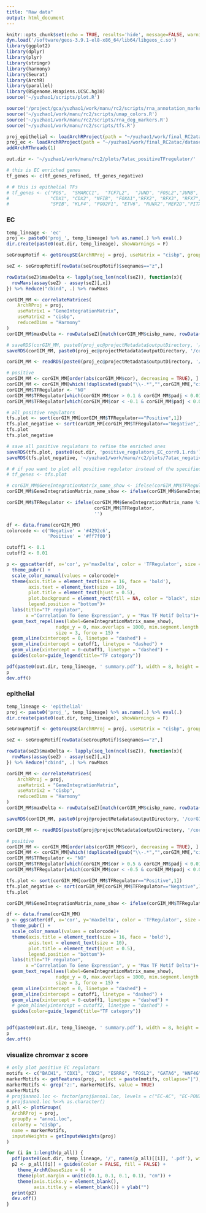 ```yaml
---
title: "Raw data"
output: html_document
---
```


```r
knitr::opts_chunk$set(echo = TRUE, results='hide', message=FALSE, warning=FALSE, fig.height = 7, fig.width = 7)
dyn.load('/software/geos-3.9.1-el8-x86_64/lib64/libgeos_c.so')
library(ggplot2)
library(dplyr)
library(plyr)
library(stringr)
library(harmony)
library(Seurat)
library(ArchR)
library(parallel)
library(BSgenome.Hsapiens.UCSC.hg38)
source('~/yuzhao1/scripts/plot.R')
```

```r
source('/project/gca/yuzhao1/work/manu/rc2/scripts/rna_annotation_markers.R')
source('~/yuzhao1/work/manu/rc2/scripts/umap_colors.R')
source('~/yuzhao1/work/manu/rc2/scripts/rna_deg_markers.R')
source('~/yuzhao1/work/manu/rc2/scripts/tfs.R')
```

```r
proj_epithelial <- loadArchRProject(path = "~/yuzhao1/work/final_RC2atac/dataset/gut_2kmin_6TSS_DoubletRatio2_epithelial_filtered2/")
proj_ec <- loadArchRProject(path = "~/yuzhao1/work/final_RC2atac/dataset/gut_2kmin_6TSS_DoubletRatio2_epithelial_filtered2_EC/")
addArchRThreads(1)

```

```r
out.dir <- '~/yuzhao1/work/manu/rc2/plots/7atac_positiveTFregulator/'
```

```r
# this is EC enriched genes
tf_genes <- c(tf_genes_refined, tf_genes_negative)

# # this is epithelial TFs
# tf_genes <- c("FOS",  "SMARCC1",  "TCF7L2",  "JUND", "FOSL2","JUNB", "JUN",  "TCF12","ID3",  "FOSB", "BACH1","NFIX", "HOXB9","NFIC", "NFIA",
#               "CDX1", "CDX2", "NFIB", "FOXA1","RFX2", "RFX3", "RFX7", "FOXP2","FOXA3","ARID2","PBX1", "RBPJ", "RFX6", "POU2F3",  "CBFB",
#               "SPIB", "KLF4", "POU2F1", "ETV6", "RUNX2","MEF2D","PITX2","HNF4A","NR2F6","HNF4G","RUNX1","KLF2")
```


### EC

```r
temp_lineage <- 'ec'
proj <- paste0('proj_', temp_lineage) %>% as.name(.) %>% eval(.)
dir.create(paste0(out.dir, temp_lineage), showWarnings = F)
```

```r
seGroupMotif <- getGroupSE(ArchRProj = proj, useMatrix = "cisbp", groupBy = "anno1")
```

```r
seZ <- seGroupMotif[rowData(seGroupMotif)$seqnames=="z",]
```

```r
rowData(seZ)$maxDelta <- lapply(seq_len(ncol(seZ)), function(x){
  rowMaxs(assay(seZ) - assay(seZ)[,x])
}) %>% Reduce("cbind", .) %>% rowMaxs
```

```r
corGIM_MM <- correlateMatrices(
    ArchRProj = proj,
    useMatrix1 = "GeneIntegrationMatrix",
    useMatrix2 = "cisbp",
    reducedDims = "Harmony"
)
corGIM_MM$maxDelta <- rowData(seZ)[match(corGIM_MM$cisbp_name, rowData(seZ)$name), "maxDelta"]
```


```r
# saveRDS(corGIM_MM, paste0(proj_ec@projectMetadata$outputDirectory, '/corGIM_MM_anno1.loc.rds'))
saveRDS(corGIM_MM, paste0(proj_ec@projectMetadata$outputDirectory, '/corGIM_MM_anno1.rds'))
```



```r
corGIM_MM <- readRDS(paste0(proj_ec@projectMetadata$outputDirectory, '/corGIM_MM_anno1.rds'))

# positive
corGIM_MM <- corGIM_MM[order(abs(corGIM_MM$cor), decreasing = TRUE), ]
corGIM_MM <- corGIM_MM[which(!duplicated(gsub("\\-.*","",corGIM_MM[,"cisbp_name"]))), ]
corGIM_MM$TFRegulator <- "NO"
corGIM_MM$TFRegulator[which(corGIM_MM$cor > 0.1 & corGIM_MM$padj < 0.01 & corGIM_MM$maxDelta > quantile(corGIM_MM$maxDelta, 0.5))] <- "Positive"
corGIM_MM$TFRegulator[which(corGIM_MM$cor < -0.1 & corGIM_MM$padj < 0.01 & corGIM_MM$maxDelta > quantile(corGIM_MM$maxDelta, 0.5))] <- "Negative"

# all positive regulators
tfs.plot <- sort(corGIM_MM[corGIM_MM$TFRegulator=="Positive",1])
tfs.plot_negative <- sort(corGIM_MM[corGIM_MM$TFRegulator=="Negative",1])
tfs.plot 
tfs.plot_negative

# save all positive regulators to refine the enriched ones
saveRDS(tfs.plot, paste0(out.dir, 'positive_regulators_EC_corr0.1.rds')) # select final TFs in ~/yuzhao1/work/final_RC2atac/peaks/7motif_finalization.R
saveRDS(tfs.plot_negative, '~/yuzhao1/work/manu/rc2/plots/7atac_negativeTFregulator/negative_regulators_EC_corr0.1.rds') 

# # if you want to plot all positive regulator instead of the specified ones
# tf_genes <- tfs.plot

# corGIM_MM$GeneIntegrationMatrix_name_show <- ifelse(corGIM_MM$TFRegulator %in% c("Positive", "Negative"), corGIM_MM$GeneIntegrationMatrix_name, '')
corGIM_MM$GeneIntegrationMatrix_name_show <- ifelse(corGIM_MM$GeneIntegrationMatrix_name %in% tf_genes, corGIM_MM$GeneIntegrationMatrix_name, '')

corGIM_MM$TFRegulator <- ifelse(corGIM_MM$GeneIntegrationMatrix_name %in% tf_genes, 
                                corGIM_MM$TFRegulator,
                                '')

```

```r
df <- data.frame(corGIM_MM)
colorcode <- c('Negative' = '#4292c6',
               'Positive' = '#ff7f00')

cutoff1 <- 0.1
cutoff2 <- 0.01

p <- ggscatter(df, x='cor', y='maxDelta', color = 'TFRegulator', size = 3) +
  theme_pubr() +
  scale_color_manual(values = colorcode)+
  theme(axis.title = element_text(size = 16, face = 'bold'),
        axis.text = element_text(size = 10),
        plot.title = element_text(hjust = 0.5),
        plot.background = element_rect(fill = NA, color = "black", size = 2),
        legend.position = "bottom")+
  labs(title="TF regulator",
       x ="Correlation To Gene Expression", y = "Max TF Motif Delta")+
  geom_text_repel(aes(label=GeneIntegrationMatrix_name_show),
                  nudge_y = 0, max.overlaps = 1000, min.segment.length = 0.1,
                  size = 3, force = 15) +
  geom_vline(xintercept = 0, linetype = "dashed") +
  geom_vline(xintercept = cutoff1, linetype = "dashed") +
  geom_vline(xintercept = 0-cutoff1, linetype = "dashed") +
  guides(color=guide_legend(title="TF category"))

pdf(paste0(out.dir, temp_lineage, ' summary.pdf'), width = 8, height = 8, pointsize = 1)
p
dev.off()
```

### epithelial

```r
temp_lineage <- 'epithelial'
proj <- paste0('proj_', temp_lineage) %>% as.name(.) %>% eval(.)
dir.create(paste0(out.dir, temp_lineage), showWarnings = F)
```

```r
seGroupMotif <- getGroupSE(ArchRProj = proj, useMatrix = "cisbp", groupBy = "anno1.loc")
```

```r
seZ <- seGroupMotif[rowData(seGroupMotif)$seqnames=="z",]
```

```r
rowData(seZ)$maxDelta <- lapply(seq_len(ncol(seZ)), function(x){
  rowMaxs(assay(seZ) - assay(seZ)[,x])
}) %>% Reduce("cbind", .) %>% rowMaxs
```

```r
corGIM_MM <- correlateMatrices(
    ArchRProj = proj,
    useMatrix1 = "GeneIntegrationMatrix",
    useMatrix2 = "cisbp",
    reducedDims = "Harmony"
)
corGIM_MM$maxDelta <- rowData(seZ)[match(corGIM_MM$cisbp_name, rowData(seZ)$name), "maxDelta"]
```


```r
saveRDS(corGIM_MM, paste0(proj@projectMetadata$outputDirectory, '/corGIM_MM_anno1.loc.rds'))
```



```r
corGIM_MM <- readRDS(paste0(proj@projectMetadata$outputDirectory, '/corGIM_MM_anno1.loc.rds'))
```

```r
# positive
corGIM_MM <- corGIM_MM[order(abs(corGIM_MM$cor), decreasing = TRUE), ]
corGIM_MM <- corGIM_MM[which(!duplicated(gsub("\\-.*","",corGIM_MM[,"cisbp_name"]))), ]
corGIM_MM$TFRegulator <- "NO"
corGIM_MM$TFRegulator[which(corGIM_MM$cor > 0.5 & corGIM_MM$padj < 0.01 & corGIM_MM$maxDelta > quantile(corGIM_MM$maxDelta, 0.5))] <- "Positive"
corGIM_MM$TFRegulator[which(corGIM_MM$cor < -0.5 & corGIM_MM$padj < 0.01 & corGIM_MM$maxDelta > quantile(corGIM_MM$maxDelta, 0.5))] <- "Negative"

tfs.plot <- sort(corGIM_MM[corGIM_MM$TFRegulator=="Positive",1])
tfs.plot_negative <- sort(corGIM_MM[corGIM_MM$TFRegulator=="Negative",1])
tfs.plot 

corGIM_MM$GeneIntegrationMatrix_name_show <- ifelse(corGIM_MM$TFRegulator %in% c("Positive", "Negative"), corGIM_MM$GeneIntegrationMatrix_name, '')
```


```r
df <- data.frame(corGIM_MM)
p <- ggscatter(df, x='cor', y='maxDelta', color = 'TFRegulator', size = 3) +
  theme_pubr() +
  scale_color_manual(values = colorcode)+
  theme(axis.title = element_text(size = 16, face = 'bold'),
        axis.text = element_text(size = 10),
        plot.title = element_text(hjust = 0.5),
        legend.position = "bottom")+
  labs(title="TF regulator",
       x ="Correlation To Gene Expression", y = "Max TF Motif Delta")+
  geom_text_repel(aes(label=GeneIntegrationMatrix_name_show),
                  nudge_y = 0, max.overlaps = 1000, min.segment.length = 0.1,
                  size = 3, force = 15) +
  geom_vline(xintercept = 0, linetype = "dashed") +
  geom_vline(xintercept = cutoff1, linetype = "dashed") +
  geom_vline(xintercept = 0-cutoff1, linetype = "dashed") +
  # geom_hline(yintercept = cutoff2, linetype = "dashed") + 
  guides(color=guide_legend(title="TF category"))


pdf(paste0(out.dir, temp_lineage, ' summary.pdf'), width = 8, height = 8, pointsize = 1)
p
dev.off()
```

### visualize chromvar z score

```r
# only plot positive EC regulators
motifs <- c("BACH1", "CDX1", "CDX2", "ESRRG", "FOSL2", "GATA6", "HNF4G", "JUND", "NFIA", "NR1H4", "NR5A2", "PPARA") 
markerMotifs <- getFeatures(proj, select = paste(motifs, collapse="|"), useMatrix = "cisbp")
markerMotifs <- grep("z:", markerMotifs, value = TRUE)
markerMotifs
# proj$anno1.loc <- factor(proj$anno1.loc, levels = c("EC-AC", "EC-POU2", "EC-POU1",  "EC-PP", "EC-TI"))
# proj$anno1.loc %<>% as.character()
p_all <- plotGroups(
  ArchRProj = proj,
  groupBy = "anno1.loc",
  colorBy = "cisbp",
  name = markerMotifs,
  imputeWeights = getImputeWeights(proj)
)
```

```r
for (i in 1:length(p_all)) {
  pdf(paste0(out.dir, temp_lineage, '/', names(p_all)[[i]], '.pdf'), width = 2, height = 3, pointsize = 1)
  p2 <- p_all[[i]] + guides(color = FALSE, fill = FALSE) +
    theme_ArchR(baseSize = 6) +
    theme(plot.margin = unit(c(0.1, 0.1, 0.1, 0.1), "cm")) +
    theme(axis.ticks.y = element_blank(),
          axis.title.y = element_blank()) + ylab("")
  print(p2)
  dev.off()
}
```
